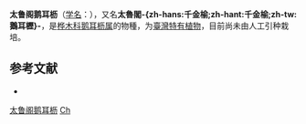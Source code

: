 {{noteTA
|1=zh-hans:鹅耳枥;zh-tw:千金榆;zh-hant:鵝耳櫪
|G1=U
}}
{{Speciesbox
| name = 太鲁阁鹅耳枥
| status = 
| status_system = 
| image =
| genus = Carpinus
| species = hebestoma
| authority = [[山本由松|Yamamoto]]
}}

'''太鲁阁鹅耳枥'''（[[学名|学名]]：{{lang|la|''Carpinus hebestoma''}}），又名'''太魯閣-{zh-hans:千金榆;zh-hant:千金榆;zh-tw:鵝耳櫪}-'''，是[[桦木科|桦木科]][[鹅耳枥属|鹅耳枥属]]的物種，为[[臺灣特有植物列表|臺灣特有植物]]，目前尚未由人工引种栽培。

== 参考文献 ==
{{refbegin}}
* {{cite web| url =http://www.bioinfo.cn/db05/KmzwSpecies.php?action=view&id=2321| title =太鲁阁鹅耳枥| work =《中国高等植物数据库全库》| publisher =中国科学院微生物研究所| author =昆明植物研究所| accessdate =2009-02-23| deadurl =yes| archiveurl =https://web.archive.org/web/20160305050413/http://www.bioinfo.cn/db05/KmzwSpecies.php?action=view&id=2321| archivedate =2016-03-05}}
{{refend}}

[[Category:鹅耳枥属|太鲁阁鹅耳枥]]
[[Category:臺灣特有植物|Ch]]


{{植物小作品}}